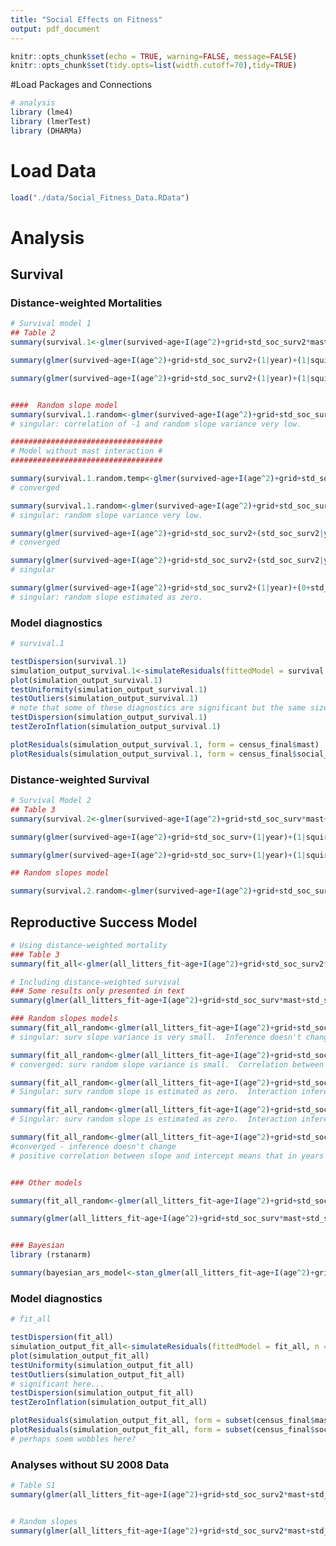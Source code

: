 ```yaml
---
title: "Social Effects on Fitness"
output: pdf_document
---
```


```r
knitr::opts_chunk$set(echo = TRUE, warning=FALSE, message=FALSE)
knitr::opts_chunk$set(tidy.opts=list(width.cutoff=70),tidy=TRUE)
```

#Load Packages and Connections

```r
# analysis
library (lme4)
library (lmerTest)
library (DHARMa)
```

# Load Data
```r
load("./data/Social_Fitness_Data.RData")
```


# Analysis

## Survival

### Distance-weighted Mortalities
```r
# Survival model 1
## Table 2
summary(survival.1<-glmer(survived~age+I(age^2)+grid+std_soc_surv2*mast+(1|year)+(1|squirrel_id), data=census_final, family=binomial, na.action=na.omit, control=glmerControl(optimizer="bobyqa",optCtrl=list(maxfun=2e5))))

summary(glmer(survived~age+I(age^2)+grid+std_soc_surv2+(1|year)+(1|squirrel_id), data=census_final, family=binomial, na.action=na.omit, subset=mast=="y", control=glmerControl(optimizer="bobyqa",optCtrl=list(maxfun=2e5))))

summary(glmer(survived~age+I(age^2)+grid+std_soc_surv2+(1|year)+(1|squirrel_id), data=census_final, family=binomial, na.action=na.omit, subset=mast=="n", control=glmerControl(optimizer="bobyqa",optCtrl=list(maxfun=2e5))))


####  Random slope model
summary(survival.1.random<-glmer(survived~age+I(age^2)+grid+std_soc_surv2*mast+(std_soc_surv2|year)+(1|squirrel_id), data=census_final, family=binomial, na.action=na.omit, control=glmerControl(optimizer="bobyqa",optCtrl=list(maxfun=2e5))))
# singular: correlation of -1 and random slope variance very low.

##################################
# Model without mast interaction #
##################################

summary(survival.1.random.temp<-glmer(survived~age+I(age^2)+grid+std_soc_surv2+mast+(std_soc_surv2|year)+(1|squirrel_id), data=census_final, family=binomial, na.action=na.omit, control=glmerControl(optimizer="bobyqa",optCtrl=list(maxfun=2e5))))
# converged

summary(survival.1.random<-glmer(survived~age+I(age^2)+grid+std_soc_surv2*mast+(1|year)+(0+std_soc_surv2|year)+(1|squirrel_id), data=census_final, family=binomial, na.action=na.omit, control=glmerControl(optimizer="bobyqa",optCtrl=list(maxfun=2e5))))
# singular: random slope variance very low.

summary(glmer(survived~age+I(age^2)+grid+std_soc_surv2+(std_soc_surv2|year)+(1|squirrel_id), data=census_final, family=binomial, na.action=na.omit, subset=mast=="y", control=glmerControl(optimizer="bobyqa",optCtrl=list(maxfun=2e5))))
# converged

summary(glmer(survived~age+I(age^2)+grid+std_soc_surv2+(std_soc_surv2|year)+(1|squirrel_id), data=census_final, family=binomial, na.action=na.omit, subset=mast=="n", control=glmerControl(optimizer="bobyqa",optCtrl=list(maxfun=2e5))))
# singular

summary(glmer(survived~age+I(age^2)+grid+std_soc_surv2+(1|year)+(0+std_soc_surv2|year)+(1|squirrel_id), data=census_final, family=binomial, na.action=na.omit, subset=mast=="n", control=glmerControl(optimizer="bobyqa",optCtrl=list(maxfun=2e5))))
# singular: random slope estimated as zero.
```
### Model diagnostics
```r
# survival.1

testDispersion(survival.1)
simulation_output_survival.1<-simulateResiduals(fittedModel = survival.1, n = 250)
plot(simulation_output_survival.1)
testUniformity(simulation_output_survival.1)
testOutliers(simulation_output_survival.1)
# note that some of these diagnostics are significant but the same size is very large and the deviations from expectation are very small.
testDispersion(simulation_output_survival.1)
testZeroInflation(simulation_output_survival.1)

plotResiduals(simulation_output_survival.1, form = census_final$mast)
plotResiduals(simulation_output_survival.1, form = census_final$social_survival2)
```


### Distance-weighted Survival

```r
# Survival Model 2
## Table 3
summary(survival.2<-glmer(survived~age+I(age^2)+grid+std_soc_surv*mast+(1|year)+(1|squirrel_id), data=census_final, family=binomial, na.action=na.omit, control=glmerControl(optimizer="bobyqa",optCtrl=list(maxfun=2e5))))

summary(glmer(survived~age+I(age^2)+grid+std_soc_surv+(1|year)+(1|squirrel_id), data=census_final, family=binomial, na.action=na.omit, subset=mast=="y", control=glmerControl(optimizer="bobyqa",optCtrl=list(maxfun=2e5))))

summary(glmer(survived~age+I(age^2)+grid+std_soc_surv+(1|year)+(1|squirrel_id), data=census_final, family=binomial, na.action=na.omit, subset=mast=="n", control=glmerControl(optimizer="bobyqa",optCtrl=list(maxfun=2e5))))

## Random slopes model

summary(survival.2.random<-glmer(survived~age+I(age^2)+grid+std_soc_surv*mast+(std_soc_surv|year)+(1|squirrel_id), data=census_final, family=binomial, na.action=na.omit, control=glmerControl(optimizer="bobyqa",optCtrl=list(maxfun=2e5))))
```


## Reproductive Success Model
```r
# Using distance-weighted mortality
### Table 3
summary(fit_all<-glmer(all_litters_fit~age+I(age^2)+grid+std_soc_surv2*mast+std_soc_repro*mast+(1|year)+(1|squirrel_id), data=census_final, family=poisson, control=glmerControl(optimizer="bobyqa",optCtrl=list(maxfun=2e5))))

# Including distance-weighted survival
### Some results only presented in text
summary(glmer(all_litters_fit~age+I(age^2)+grid+std_soc_surv*mast+std_soc_repro*mast+(1|year)+(1|squirrel_id), data=census_final, family=poisson, control=glmerControl(optimizer="bobyqa",optCtrl=list(maxfun=2e5))))

### Random slopes models
summary(fit_all_random<-glmer(all_litters_fit~age+I(age^2)+grid+std_soc_surv2*mast+std_soc_repro*mast+(std_soc_surv2+std_soc_repro|year)+(1|squirrel_id), data=census_final, family=poisson, control=glmerControl(optimizer="bobyqa",optCtrl=list(maxfun=2e5))))
# singular: surv slope variance is very small.  Inference doesn't change

summary(fit_all_random<-glmer(all_litters_fit~age+I(age^2)+grid+std_soc_surv2*mast+std_soc_repro*mast+(1|year)+(0+std_soc_surv2+std_soc_repro|year)+(1|squirrel_id), data=census_final, family=poisson, control=glmerControl(optimizer="bobyqa",optCtrl=list(maxfun=2e5))))
# converged: surv random slope variance is small.  Correlation between random slopes was 1.00.  Inference for interaction between soc_repro and mast doesn't change.

summary(fit_all_random<-glmer(all_litters_fit~age+I(age^2)+grid+std_soc_surv2*mast+std_soc_repro*mast+(1|year)+(0+std_soc_surv2|year)+(0+std_soc_repro|year)+(1|squirrel_id), data=census_final, family=poisson, control=glmerControl(optimizer="bobyqa",optCtrl=list(maxfun=2e5))))
# Singular: surv random slope is estimated as zero.  Interaction inference doesn't change

summary(fit_all_random<-glmer(all_litters_fit~age+I(age^2)+grid+std_soc_surv2*mast+std_soc_repro*mast+(0+std_soc_surv2|year)+(std_soc_repro|year)+(1|squirrel_id), data=census_final, family=poisson, control=glmerControl(optimizer="bobyqa",optCtrl=list(maxfun=2e5))))
# Singular: surv random slope is estimated as zero.  Interaction inference doesn't change

summary(fit_all_random<-glmer(all_litters_fit~age+I(age^2)+grid+std_soc_surv2*mast+std_soc_repro*mast+(std_soc_repro|year)+(1|squirrel_id), data=census_final, family=poisson, control=glmerControl(optimizer="bobyqa",optCtrl=list(maxfun=2e5))))
#converged - inference doesn't change
# positive correlation between slope and intercept means that in years of higher fitness there is a weaker social effect on fitness.  This parallels the effect of 'masting' which is just a category to represent a big change in mean fitness.


### Other models

summary(fit_all_random<-glmer(all_litters_fit~age+I(age^2)+grid+std_soc_surv2*mast+std_soc_repro*mast+(std_soc_surv2|year)+(std_soc_repro|year)+(1|squirrel_id), data=census_final, family=poisson, control=glmerControl(optimizer="bobyqa",optCtrl=list(maxfun=2e5))))

summary(glmer(all_litters_fit~age+I(age^2)+grid+std_soc_surv*mast+std_soc_repro*mast+(std_soc_surv+std_soc_repro|year)+(1|squirrel_id), data=census_final, family=poisson, control=glmerControl(optimizer="bobyqa",optCtrl=list(maxfun=2e5))))


### Bayesian
library (rstanarm)

summary(bayesian_ars_model<-stan_glmer(all_litters_fit~age+I(age^2)+grid+std_soc_surv2*mast+std_soc_repro*mast+(std_soc_surv2+std_soc_repro|year)+(1|squirrel_id), data=census_final, family=poisson))
```
### Model diagnostics
```r
# fit_all

testDispersion(fit_all)
simulation_output_fit_all<-simulateResiduals(fittedModel = fit_all, n = 250)
plot(simulation_output_fit_all)
testUniformity(simulation_output_fit_all)
testOutliers(simulation_output_fit_all)
# significant here...
testDispersion(simulation_output_fit_all)
testZeroInflation(simulation_output_fit_all)

plotResiduals(simulation_output_fit_all, form = subset(census_final$mast, !is.na(census_final$all_litters_fit)))
plotResiduals(simulation_output_fit_all, form = subset(census_final$social_repro, !is.na(census_final$all_litters_fit)))
# perhaps soem wobbles here?
```



### Analyses without SU 2008 Data

```r
# Table S1
summary(glmer(all_litters_fit~age+I(age^2)+grid+std_soc_surv2*mast+std_soc_repro*mast+(1|year)+(1|squirrel_id), data=census_final, family=poisson, subset=!(year==2008&grid=="SU"), control=glmerControl(optimizer="bobyqa",optCtrl=list(maxfun=2e5))))


# Random slopes
summary(glmer(all_litters_fit~age+I(age^2)+grid+std_soc_surv2*mast+std_soc_repro*mast+(std_soc_repro|year)+(1|squirrel_id), data=census_final, family=poisson, subset=!(year==2008&grid=="SU"), control=glmerControl(optimizer="bobyqa",optCtrl=list(maxfun=2e5))))
```
